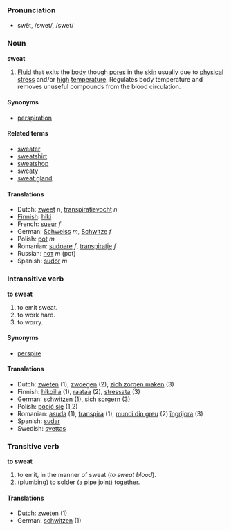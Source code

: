 ===Pronunciation===
*swĕt, /swet/, /swet/

=== Noun ===
'''sweat'''

#[[Fluid]] that exits the [[body]] though [[pore]]s in the [[skin]] usually due to [[physical]] [[stress]] and/or [[high]] [[temperature]]. Regulates body temperature and removes unuseful compounds from the blood circulation.

====Synonyms====
*[[perspiration]]

====Related terms====
*[[sweater]]
*[[sweatshirt]]
*[[sweatshop]]
*[[sweaty]]
*[[sweat gland]]

====Translations====
*Dutch: [[zweet]] ''n'', [[transpiratievocht]] ''n''
*[[Finnish]]: [[hiki]]
*French: [[sueur]] ''f''
*German: [[Schweiss]] ''m'', [[Schwitze]] ''f''
*Polish: [[pot]] ''m''
*Romanian: [[sudoare]] ''f'', [[transpiraţie]] ''f''
*Russian: [[пот]] ''m'' (pot)
*Spanish: [[sudor]] ''m''

=== Intransitive verb ===
'''to sweat'''

#to emit sweat.
#to work hard.
#to worry.

====Synonyms====
*[[perspire]]

====Translations====
*Dutch: [[zweten]] (1), [[zwoegen]] (2), [[zich zorgen maken]] (3)
*Finnish: [[hikoilla]] (1), [[raataa]] (2), [[stressata]] (3)
*German: [[schwitzen]] (1), [[sich]] [[sorgern]] (3)
*Polish: [[pocić się]] (1,2)
*Romanian: [[asuda]] (1), [[transpira]] (1), [[munci din greu]] (2) [[îngrijora]] (3)
*Spanish: [[sudar]]
*Swedish: [[svettas]]

=== Transitive verb ===
'''to sweat'''

#to emit, in the manner of sweat (''to sweat blood'').
#(plumbing) to solder (a pipe joint) together.

====Translations====
*Dutch: [[zweten]] (1)
*German: [[schwitzen]] (1)
